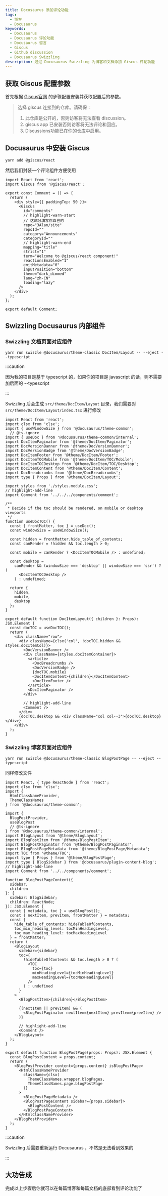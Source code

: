 ```yaml
---
title: Docusaurus 添加评论功能
tags:
  - 博客
  - Docusaurus
keywords:
  - Docusaurus
  - Docusaurus 评论功能
  - Docusaurus 留言
  - Giscus
  - Github discussion
  - Docusaurus Swizzling
description: 通过 Docusaurus Swizzling 为博客和文档添加 Giscus 评论功能
---
```


## 获取 Giscus 配置参数
首先根据 [Giscus官网](https://giscus.app/zh-CN) 的步骤配置安装并获取配置后的参数。

> 选择 giscus 连接到的仓库。请确保：
>
> 1. 此仓库是公开的，否则访客将无法查看 discussion。
> 2. giscus app 已安装否则访客将无法评论和回应。
> 3. Discussions功能已在你的仓库中启用。

## Docusaurus 中安装 Giscus
```
yarn add @giscus/react
```

然后我们封装一个评论组件方便使用
```tsx title="src/components/comment/index.tsx"
import React from 'react';
import Giscus from '@giscus/react';

export const Comment = () => {
  return (
    <div style={{ paddingTop: 50 }}>
      <Giscus
        id="comments"
        // highlight-warn-start
        // 这部分填写你自己的
        repo="3Alan/site"
        repoId=""
        category="Announcements"
        categoryId=""
        // highlight-warn-end
        mapping="title"
        strict="1"
        term="Welcome to @giscus/react component!"
        reactionsEnabled="1"
        emitMetadata="0"
        inputPosition="bottom"
        theme="dark_dimmed"
        lang="zh-CN"
        loading="lazy"
      />
    </div>
  );
};

export default Comment;
```

## Swizzling Docusaurus 内部组件
### Swizzling 文档页面对应组件
```
yarn run swizzle @docusaurus/theme-classic DocItem/Layout -- --eject --typescript
```

:::caution

因为我的项目是基于 typescript 的，如果你的项目是 javascript 的话，则不需要加后面的 --typescript

:::

Swizzling 后会生成 `src/theme/DocItem/Layout` 目录，我们需要对 `src/theme/DocItem/Layout/index.tsx` 进行修改
```tsx
import React from 'react';
import clsx from 'clsx';
import { useWindowSize } from '@docusaurus/theme-common';
  // @ts-ignore
import { useDoc } from '@docusaurus/theme-common/internal';
import DocItemPaginator from '@theme/DocItem/Paginator';
import DocVersionBanner from '@theme/DocVersionBanner';
import DocVersionBadge from '@theme/DocVersionBadge';
import DocItemFooter from '@theme/DocItem/Footer';
import DocItemTOCMobile from '@theme/DocItem/TOC/Mobile';
import DocItemTOCDesktop from '@theme/DocItem/TOC/Desktop';
import DocItemContent from '@theme/DocItem/Content';
import DocBreadcrumbs from '@theme/DocBreadcrumbs';
import type { Props } from '@theme/DocItem/Layout';

import styles from './styles.module.css';
// highlight-add-line
import Comment from '../../../components/comment';

/**
 * Decide if the toc should be rendered, on mobile or desktop viewports
 */
function useDocTOC() {
  const { frontMatter, toc } = useDoc();
  const windowSize = useWindowSize();

  const hidden = frontMatter.hide_table_of_contents;
  const canRender = !hidden && toc.length > 0;

  const mobile = canRender ? <DocItemTOCMobile /> : undefined;

  const desktop =
    canRender && (windowSize === 'desktop' || windowSize === 'ssr') ? (
      <DocItemTOCDesktop />
    ) : undefined;

  return {
    hidden,
    mobile,
    desktop
  };
}

export default function DocItemLayout({ children }: Props): JSX.Element {
  const docTOC = useDocTOC();
  return (
    <div className="row">
      <div className={clsx('col', !docTOC.hidden && styles.docItemCol)}>
        <DocVersionBanner />
        <div className={styles.docItemContainer}>
          <article>
            <DocBreadcrumbs />
            <DocVersionBadge />
            {docTOC.mobile}
            <DocItemContent>{children}</DocItemContent>
            <DocItemFooter />
          </article>
          <DocItemPaginator />
        </div>

        // highlight-add-line
        <Comment />
      </div>
      {docTOC.desktop && <div className="col col--3">{docTOC.desktop}</div>}
    </div>
  );
}
```


### Swizzling 博客页面对应组件
```
yarn run swizzle @docusaurus/theme-classic BlogPostPage -- --eject --typescript 
```

同样修改文件
```tsx title="src/theme/BlogPostPage/index.tsx"
import React, { type ReactNode } from 'react';
import clsx from 'clsx';
import {
  HtmlClassNameProvider,
  ThemeClassNames
} from '@docusaurus/theme-common';

import {
  BlogPostProvider,
  useBlogPost
  // @ts-ignore
} from '@docusaurus/theme-common/internal';
import BlogLayout from '@theme/BlogLayout';
import BlogPostItem from '@theme/BlogPostItem';
import BlogPostPaginator from '@theme/BlogPostPaginator';
import BlogPostPageMetadata from '@theme/BlogPostPage/Metadata';
import TOC from '@theme/TOC';
import type { Props } from '@theme/BlogPostPage';
import type { BlogSidebar } from '@docusaurus/plugin-content-blog';
// highlight-add-line
import Comment from '../../components/comment';

function BlogPostPageContent({
  sidebar,
  children
}: {
  sidebar: BlogSidebar;
  children: ReactNode;
}): JSX.Element {
  const { metadata, toc } = useBlogPost();
  const { nextItem, prevItem, frontMatter } = metadata;
  const {
    hide_table_of_contents: hideTableOfContents,
    toc_min_heading_level: tocMinHeadingLevel,
    toc_max_heading_level: tocMaxHeadingLevel
  } = frontMatter;
  return (
    <BlogLayout
      sidebar={sidebar}
      toc={
        !hideTableOfContents && toc.length > 0 ? (
          <TOC
            toc={toc}
            minHeadingLevel={tocMinHeadingLevel}
            maxHeadingLevel={tocMaxHeadingLevel}
          />
        ) : undefined
      }
    >
      <BlogPostItem>{children}</BlogPostItem>

      {(nextItem || prevItem) && (
        <BlogPostPaginator nextItem={nextItem} prevItem={prevItem} />
      )}

      // highlight-add-line
      <Comment />
    </BlogLayout>
  );
}

export default function BlogPostPage(props: Props): JSX.Element {
  const BlogPostContent = props.content;
  return (
    <BlogPostProvider content={props.content} isBlogPostPage>
      <HtmlClassNameProvider
        className={clsx(
          ThemeClassNames.wrapper.blogPages,
          ThemeClassNames.page.blogPostPage
        )}
      >
        <BlogPostPageMetadata />
        <BlogPostPageContent sidebar={props.sidebar}>
          <BlogPostContent />
        </BlogPostPageContent>
      </HtmlClassNameProvider>
    </BlogPostProvider>
  );
}

```

:::caution

Swizzling 后需要重新运行 Docusaurus ，不然是无法看到效果的

:::

## 大功告成
完成以上步骤后你就可以在每篇博客和每篇文档的底部看到评论功能了